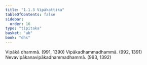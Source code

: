 ```yaml
---
title: "1.1.3 Vipākattika"
tableOfContents: false
sidebar:
  order: 16
type: "tipitaka"
basket: "ab"
book: "dhs"
---
```



<DynamicBreadcrumb />

<Division number="3" book="dhs">

<Paragraph number="8" book="dhs">
Vipākā dhammā. (<Emphasis>991, 1390</Emphasis>)
</Paragraph>

<Paragraph number="9" book="dhs">
Vipākadhammadhammā. (<Emphasis>992, 1391</Emphasis>)
</Paragraph>

<Paragraph number="10" book="dhs">
Nevavipākanavipākadhammadhammā. (<Emphasis>993, 1392</Emphasis>)
</Paragraph>
</Division>